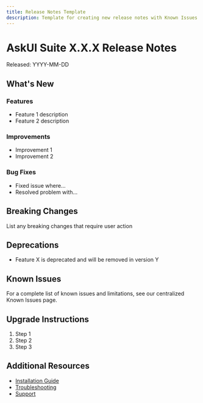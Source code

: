 ```yaml
---
title: Release Notes Template
description: Template for creating new release notes with Known Issues link
---
```


# AskUI Suite X.X.X Release Notes

Released: YYYY-MM-DD

## What's New

### Features
- Feature 1 description
- Feature 2 description

### Improvements
- Improvement 1
- Improvement 2

### Bug Fixes
- Fixed issue where...
- Resolved problem with...

## Breaking Changes

<Warning>
List any breaking changes that require user action
</Warning>

## Deprecations

- Feature X is deprecated and will be removed in version Y

## Known Issues

<Card title="View Current Known Issues" icon="exclamation-triangle" href="/02-how-to-guides/04-troubleshooting/08-known-issues">
  For a complete list of known issues and limitations, see our centralized Known Issues page.
</Card>

## Upgrade Instructions

1. Step 1
2. Step 2
3. Step 3

## Additional Resources

- [Installation Guide](/01-tutorials/00-prerequisites)
- [Troubleshooting](/02-how-to-guides/04-troubleshooting/00-troubleshooting-overview)
- [Support](/02-how-to-guides/04-troubleshooting/06-reporting-bugs-and-getting-help)